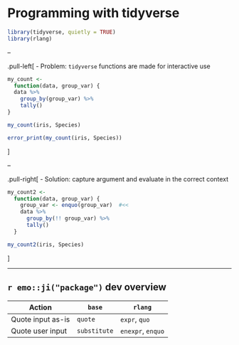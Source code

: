 # Programming with tidyverse

```r
library(tidyverse, quietly = TRUE)
library(rlang)
```

--

.pull-left[
- Problem: `tidyverse` functions are made for interactive use

```r
my_count <- 
  function(data, group_var) {
  data %>% 
    group_by(group_var) %>% 
    tally()
}
```
```r
my_count(iris, Species)
```

```r
error_print(my_count(iris, Species))
```
]

--

.pull-right[
- Solution: capture argument and evaluate in the correct context

```r
my_count2 <- 
  function(data, group_var) {
    group_var <- enquo(group_var)  #<<
    data %>% 
      group_by(!! group_var) %>% 
      tally()
  }
```
```r
my_count2(iris, Species)
```
]


---

## `r emo::ji("package")` dev overview

Action | `base` | `rlang`
--- | --- | ---
Quote input as-is | `quote` | `expr`, `quo`
Quote user input | `substitute` | `enexpr`, `enquo`

